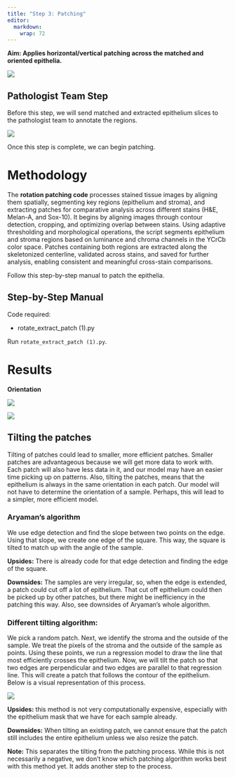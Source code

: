 ```yaml
---
title: "Step 3: Patching"
editor: 
  markdown: 
    wrap: 72
--- 
```



**Aim: Applies horizontal/vertical patching across the matched and
oriented epithelia.**

![](images/Step4.png){fig-align="center"}

## Pathologist Team Step

Before this step, we will send matched and extracted epithelium slices
to the pathologist team to annotate the regions.

![](images/Annotations.png){fig-align="center"}

Once this step is complete, we can begin patching.

# Methodology


The **rotation patching code** processes stained tissue images by aligning them spatially, segmenting key regions (epithelium and stroma), and extracting patches for comparative analysis across different stains (H&E, Melan-A, and Sox-10). It begins by aligning images through contour detection, cropping, and optimizing overlap between stains. Using adaptive thresholding and morphological operations, the script segments epithelium and stroma regions based on luminance and chroma channels in the YCrCb color space. Patches containing both regions are extracted along the skeletonized centerline, validated across stains, and saved for further analysis, enabling consistent and meaningful cross-stain comparisons.


Follow this step-by-step manual to patch the epithelia.

:::{.callout-note collapse=true}

## Step-by-Step Manual

Code required:

- rotate_extract_patch (1).py

Run `rotate_extract_patch (1).py`.

:::

# Results

**Orientation**

![](images/Orient.png){fig-align="center"}

![](images/Step4.png){fig-align="center"}

## Tilting the patches

Tilting of patches could lead to smaller, more efficient patches. Smaller patches are advantageous because we will get more data to work with. Each patch will also have less data in it, and our model may have an easier time picking up on patterns. Also, tilting the patches, means that the epithelium is always in the same orientation in each patch. Our model will not have to determine the orientation of a sample. Perhaps, this will lead to a simpler, more efficient model. 

### Aryaman’s algorithm

We use edge detection and find the slope between two points on the edge. Using that slope, we create one edge of the square. This way, the square is tilted to match up with the angle of the sample.

**Upsides:** There is already code for that edge detection and finding the edge of the square.

**Downsides:** The samples are very irregular, so, when the edge is extended, a patch could cut off a lot of epithelium. That cut off epithelium could then be picked up by other patches, but there might be inefficiency in the patching this way. Also, see downsides of Aryaman’s whole algorithm. 

### Different tilting algorithm: 

We pick a random patch. Next, we identify the stroma and the outside of the sample. We treat the pixels of the stroma and the outside of the sample as points. Using these points, we run a regression model to draw the line that most efficiently crosses the epithelium. Now, we will tilt the patch so that two edges are perpendicular and two edges are parallel to that regression line. This will create a patch that follows the contour of the epithelium. Below is a visual representation of this process.

![](images/regression_tilt.png){fig-align="center"}

**Upsides:** this method is not very computationally expensive, especially with the epithelium mask that we have for each sample already.

**Downsides:** When tilting an existing patch, we cannot ensure that the patch still includes the entire epithelium unless we also resize the patch. 

**Note:** This separates the tilting from the patching process. While this is not necessarily a negative, we don’t know which patching algorithm works best with this method yet. It adds another step to the process.





